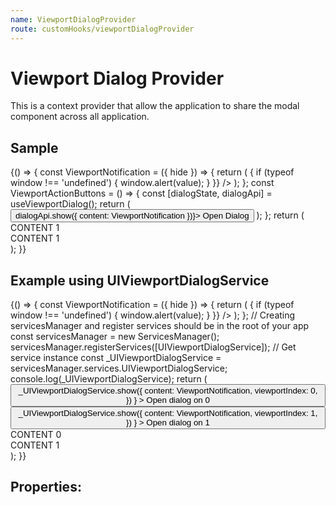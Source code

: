 ```yaml
---
name: ViewportDialogProvider
route: customHooks/viewportDialogProvider
---
```



<!-- This is a workaround to import things from ohif/core as docz does not allow us to access window element and @ohif/core does use it once we import to instanciate cornerstone -->


# Viewport Dialog Provider

This is a context provider that allow the application to share the modal
component across all application.

## Sample

<Playground>
  {() => {
    const ViewportNotification = ({ hide }) => {
      return (
        <Notification
          message="Track all measurement for this series?"
          type="info"
          actions={[
            {
              type: 'cancel',
              text: 'No',
              value: 0,
            },
            {
              type: 'secondary',
              text: 'No, do not ask again',
              value: -1,
            },
            {
              type: 'primary',
              text: 'Yes',
              value: 1,
            },
          ]}
          onSubmit={value => {
            if (typeof window !== 'undefined') {
              window.alert(value);
            }
          }}
        />
      );
    };
    const ViewportActionButtons = () => {
    const [dialogState, dialogApi] = useViewportDialog();
      return (
        <Button onClick={() => dialogApi.show({ content: ViewportNotification })}>
          Open Dialog
        </Button>
      );
    };
    return (
      <div className="w-full flex flex-row p-4" style={{height: '400px'}}>
        <div className="flex flex-1 items-center justify-center h-full w-full bg-black text-white border border-primary-main">
          <ViewportDialogProvider dialog={Dialog}>
            <div className="flex flex-1 flex-col items-center justify-center h-full">
              <ViewportActionButtons />
              <span>CONTENT 1</span>
            </div>
          </ViewportDialogProvider>
        </div>
        <div className="flex flex-1 items-center justify-center h-full w-full bg-black text-white border border-primary-main">
          <ViewportDialogProvider dialog={Dialog}>
            <div className="flex flex-1 flex-col items-center justify-center h-full">
              <ViewportActionButtons />
              <span>CONTENT 1</span>
            </div>
          </ViewportDialogProvider>
        </div>
      </div>
    );
  }}
</Playground>

## Example using UIViewportDialogService

<Playground>
  {() => {
    const ViewportNotification = ({ hide }) => {
      return (
        <Notification
          message="Track all measurement for this series?"
          type="info"
          actions={[
            {
              type: 'cancel',
              text: 'No',
              value: 0,
            },
            {
              type: 'secondary',
              text: 'No, do not ask again',
              value: -1,
            },
            {
              type: 'primary',
              text: 'Yes',
              value: 1,
            },
          ]}
          onSubmit={value => {
            if (typeof window !== 'undefined') {
              window.alert(value);
            }
          }}
        />
      );
    };
    // Creating servicesManager and register services should be in the root of your app
    const servicesManager = new ServicesManager();
    servicesManager.registerServices([UIViewportDialogService]);
    // Get service instance
    const _UIViewportDialogService =
      servicesManager.services.UIViewportDialogService;
      console.log(_UIViewportDialogService);
    return (
      <div className="w-full flex flex-col p-4" style={{height: '400px'}}>
        <div className="flex flex-2">
          <Button
            className="mr-4 mb-4"
            onClick={() =>
              _UIViewportDialogService.show({
                content: ViewportNotification,
                viewportIndex: 0,
              })
            }
          >
            Open dialog on 0
          </Button>
          <Button
            className="mr-4 mb-4"
            onClick={() =>
              _UIViewportDialogService.show({
                content: ViewportNotification,
                viewportIndex: 1,
              })
            }
          >
            Open dialog on 1
          </Button>
        </div>
        <div className="flex flex-1 w-full flex-row">
          <ViewportDialogProvider
            dialog={Dialog}
            service={_UIViewportDialogService}
            viewportIndex={0}
          >
            <div className="flex flex-1 items-center justify-center h-full bg-black text-white border border-primary-main">
              CONTENT 0
            </div>
          </ViewportDialogProvider>
          <ViewportDialogProvider
            dialog={Dialog}
            service={_UIViewportDialogService}
            viewportIndex={1}
          >
            <div className="flex flex-1 items-center justify-center h-full bg-black text-white border border-primary-main">
              CONTENT 1
            </div>
          </ViewportDialogProvider>
        </div>
      </div>
    );
  }}
</Playground>

## Properties:

<Props of={ViewportDialogProvider} />
